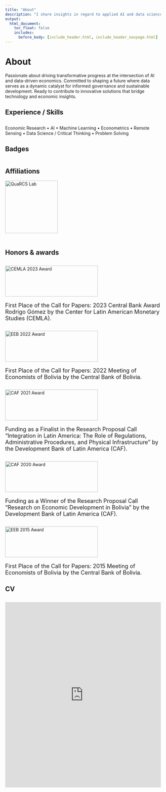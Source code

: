 ```yaml
---
title: "About"
description: "I share insights in regard to applied AI and data science for data-driven economics."
output:
  html_document:
    toc_float: false
    includes:
      before_body: [include_header.html, include_header_navpage.html]
---
```


<!-- Google tag (gtag.js) -->
<script async src="https://www.googletagmanager.com/gtag/js?id=G-F5HJ5VRY62"></script>
<script>
  window.dataLayer = window.dataLayer || [];
  function gtag(){dataLayer.push(arguments);}
  gtag('js', new Date());

  gtag('config', 'G-F5HJ5VRY62');
</script>

# About

Passionate about driving transformative progress at the intersection of AI and data-driven economics. Committed to shaping a future where data serves as a dynamic catalyst for informed governance and sustainable development. Ready to contribute to innovative solutions that bridge technology and economic insights.

<div style="margin-bottom: 30px;"></div>  
## Experience / Skills
<div style="margin-bottom: 30px;"></div>  

Economic Research • AI • Machine Learning • Econometrics • Remote Sensing • Data Science / Critical Thinking • Problem Solving

<div style="margin-bottom: 30px;"></div>  
## Badges
<div style="margin-bottom: 30px; display: flex; justify-content: space-between;">

  <div data-iframe-width="150" data-iframe-height="270" data-share-badge-id="1ecb82e6-a19e-4e0f-af9d-9938734efe69" data-share-badge-host="https://www.credly.com"></div>
  <script type="text/javascript" async src="//cdn.credly.com/assets/utilities/embed.js"></script>

</div>

## Affiliations

<div data-share-badge-host="https://quarcs-lab.org/">
  <a href="https://quarcs-lab.org/about/">
    <img src="images/QuaRCSnetwork.png" alt="QuaRCS Lab" width="170" height="170">
  </a>
</div>


<div style="margin-bottom: 50px;"></div>  
## Honors & awards
<div style="margin-bottom: 30px;"></div>  


<!-- Rodrigo Gomez 2023 -->
<img src="images/CEMLA2023.jpg" alt="CEMLA 2023 Award" width="300" height="100" style="margin-right: 20px;">
<p style="font-size: 18px;">First Place of the Call for Papers: 2023 Central Bank Award Rodrigo Gómez by the Center for Latin American Monetary Studies (CEMLA).</p>

<div style="margin-bottom: 30px;"></div>  
<!-- EE 2022 -->
<img src="images/15EEB.jpg" alt="EEB 2022 Award" width="300" height="100" style="margin-right: 20px;">
<p style="font-size: 18px;">First Place of the Call for Papers: 2022 Meeting of Economists of Bolivia by the Central Bank of Bolivia.</p>

<div style="margin-bottom: 30px;"></div>  
<!-- EE 2022 -->
<img src="images/caf_roads.jpg" alt="CAF 2021 Award" width="300" height="100" style="margin-right: 20px;">
<p style="font-size: 18px;">Funding as a Finalist in the Research Proposal Call "Integration in Latin America: The Role of Regulations, Administrative Procedures, and Physical Infrastructure" by the Development Bank of Latin America (CAF).</p>

<div style="margin-bottom: 30px;"></div>  
<!-- CAF 2020 -->
<img src="images/caf2019.png" alt="CAF 2020 Award" width="300" height="100" style="margin-right: 20px;">
<p style="font-size: 18px;">Funding as a Winner of the Research Proposal Call "Research on Economic Development in Bolivia" by the Development Bank of Latin America (CAF).</p>

<div style="margin-bottom: 30px;"></div>  
<!-- EE 2022 -->
<img src="images/ee2015.png" alt="EEB 2015 Award" width="300" height="100" style="margin-right: 20px;">
<p style="font-size: 18px;">First Place of the Call for Papers: 2015 Meeting of Economists of Bolivia by the Central Bank of Bolivia.</p>


<div style="margin-bottom: 30px;"></div>  
## CV
<div style="margin-bottom: 30px;"></div>  


<iframe class="scribd_iframe_embed" title="CV Osmar Bolivar (April 2024)" src="https://www.scribd.com/embeds/703234342/content?start_page=1&view_mode=scroll&access_key=key-9U5w7WLAj7pgPwmUjCmO" tabindex="0" data-auto-height="true" data-aspect-ratio="0.7729220222793488" scrolling="no" width="100%" height="600" frameborder="0"></iframe>


